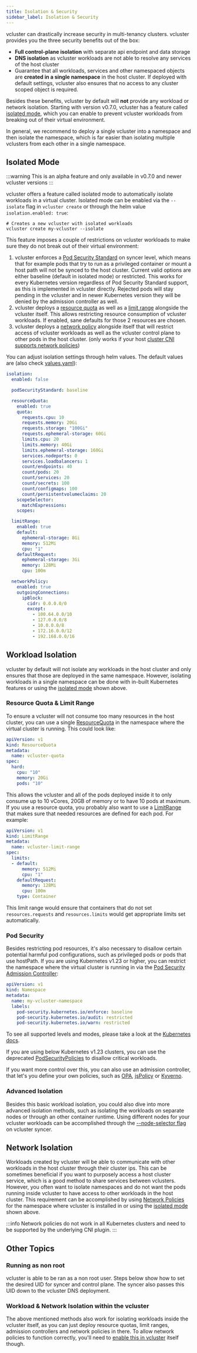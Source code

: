 ```yaml
---
title: Isolation & Security
sidebar_label: Isolation & Security
---
```



vcluster can drastically increase security in multi-tenancy clusters. vcluster provides you the three security benefits out of the box:
- **Full control-plane isolation** with separate api endpoint and data storage
- **DNS isolation** as vcluster workloads are not able to resolve any services of the host cluster
- Guarantee that all workloads, services and other namespaced objects are **created in a single namespace** in the host cluster. If deployed with default settings, vcluster also ensures that no access to any cluster scoped object is required.

Besides these benefits, vcluster by default will **not** provide any workload or network isolation. Starting with version v0.7.0, vcluster has a feature called [isolated mode](#isolated-mode), which you can enable to prevent vcluster workloads from breaking out of their virtual environment.

In general, we recommend to deploy a single vcluster into a namespace and then isolate the namespace, which is far easier than isolating multiple vclusters from each other in a single namespace.

## Isolated Mode

:::warning
This is an alpha feature and only available in v0.7.0 and newer vcluster versions
:::

vcluster offers a feature called isolated mode to automatically isolate workloads in a virtual cluster. Isolated mode can be enabled via the `--isolate` flag in `vcluster create` or through the helm value `isolation.enabled: true`:

```
# Creates a new vcluster with isolated workloads
vcluster create my-vcluster --isolate
```

This feature imposes a couple of restrictions on vcluster workloads to make sure they do not break out of their virtual environment:
1. vcluster enforces a [Pod Security Standard](https://kubernetes.io/docs/concepts/security/pod-security-standards/) on syncer level, which means that for example pods that try to run as a privileged container or mount a host path will not be synced to the host cluster. Current valid options are either baseline (default in isolated mode) or restricted. This works for every Kubernetes version regardless of Pod Security Standard support, as this is implemented in vcluster directly. Rejected pods will stay pending in the vcluster and in newer Kubernetes version they will be denied by the admission controller as well.
2. vcluster deploys a [resource quota](https://kubernetes.io/docs/concepts/policy/resource-quotas/) as well as a [limit range](https://kubernetes.io/docs/concepts/policy/limit-range/) alongside the vcluster itself. This allows restricting resource consumption of vcluster workloads. If enabled, sane defaults for those 2 resources are chosen.
3. vcluster deploys a [network policy](https://kubernetes.io/docs/concepts/services-networking/network-policies/) alongside itself that will restrict access of vcluster workloads as well as the vcluster control plane to other pods in the host cluster. (only works if your host [cluster CNI supports network policies](https://kubernetes.io/docs/concepts/services-networking/network-policies/#prerequisites))

You can adjust isolation settings through helm values. The default values are (also check [values.yaml](https://github.com/loft-sh/vcluster/blob/v0.7.0-alpha.1/charts/k3s/values.yaml)):
```yaml
isolation:
  enabled: false

  podSecurityStandard: baseline

  resourceQuota:
    enabled: true
    quota:
      requests.cpu: 10
      requests.memory: 20Gi
      requests.storage: "100Gi"
      requests.ephemeral-storage: 60Gi
      limits.cpu: 20
      limits.memory: 40Gi
      limits.ephemeral-storage: 160Gi
      services.nodeports: 0
      services.loadbalancers: 1
      count/endpoints: 40
      count/pods: 20
      count/services: 20
      count/secrets: 100
      count/configmaps: 100
      count/persistentvolumeclaims: 20
    scopeSelector:
      matchExpressions:
    scopes:

  limitRange:
    enabled: true
    default:
      ephemeral-storage: 8Gi
      memory: 512Mi
      cpu: "1"
    defaultRequest:
      ephemeral-storage: 3Gi
      memory: 128Mi
      cpu: 100m

  networkPolicy:
    enabled: true
    outgoingConnections:
      ipBlock:
        cidr: 0.0.0.0/0
        except:
          - 100.64.0.0/10
          - 127.0.0.0/8
          - 10.0.0.0/8
          - 172.16.0.0/12
          - 192.168.0.0/16
```

## Workload Isolation

vcluster by default will not isolate any workloads in the host cluster and only ensures that those are deployed in the same namespace.
However, isolating workloads in a single namespace can be done with in-built Kubernetes features or using the [isolated mode](#isolated-mode) shown above.

### Resource Quota & Limit Range

To ensure a vcluster will not consume too many resources in the host cluster, you can use a single [ResourceQuota](https://kubernetes.io/docs/concepts/policy/resource-quotas/) in the namespace where the virtual cluster is running. This could look like:

```yaml
apiVersion: v1
kind: ResourceQuota
metadata:
  name: vcluster-quota
spec:
  hard:
    cpu: "10"
    memory: 20Gi
    pods: "10"
```

This allows the vcluster and all of the pods deployed inside it to only consume up to 10 vCores, 20GB of memory or to have 10 pods at maximum. If you use a resource quota, you probably also want to use a [LimitRange](https://kubernetes.io/docs/concepts/policy/limit-range/) that makes sure that needed resources are defined for each pod. For example:

```yaml
apiVersion: v1
kind: LimitRange
metadata:
  name: vcluster-limit-range
spec:
  limits:
  - default:
      memory: 512Mi
      cpu: "1"
    defaultRequest:
      memory: 128Mi
      cpu: 100m
    type: Container
```

This limit range would ensure that containers that do not set `resources.requests` and `resources.limits` would get appropriate limits set automatically.

### Pod Security

Besides restricting pod resources, it's also necessary to disallow certain potential harmful pod configurations, such as privileged pods or pods that use hostPath.
If you are using Kubernetes v1.23 or higher, you can restrict the namespace where the virtual cluster is running in via the [Pod Security Admission Controller](https://kubernetes.io/docs/concepts/security/pod-security-admission/):

```yaml
apiVersion: v1
kind: Namespace
metadata:
  name: my-vcluster-namespace
  labels:
    pod-security.kubernetes.io/enforce: baseline
    pod-security.kubernetes.io/audit: restricted
    pod-security.kubernetes.io/warn: restricted
```

To see all supported levels and modes, please take a look at the [Kubernetes docs](https://kubernetes.io/docs/concepts/security/pod-security-standards/).

If you are using below Kubernetes v1.23 clusters, you can use the deprecated [PodSecurityPolicies](https://kubernetes.io/docs/concepts/policy/pod-security-policy/) to disallow critical workloads.

If you want more control over this, you can also use an admission controller, that let's you define your own policies, such as [OPA](https://www.openpolicyagent.org/docs/v0.12.2/kubernetes-admission-control/), [jsPolicy](https://www.jspolicy.com/) or [Kyverno](https://kyverno.io/).

### Advanced Isolation

Besides this basic workload isolation, you could also dive into more advanced isolation methods, such as isolating the workloads on separate nodes or through an other container runtime. Using different nodes for your vcluster workloads can be accomplished through the [--node-selector flag](../architecture/nodes.mdx) on vcluster syncer.

## Network Isolation

Workloads created by vcluster will be able to communicate with other workloads in the host cluster through their cluster ips. This can be sometimes beneficial if you want to purposely access a host cluster service, which is a good method to share services between vclusters. However, you often want to isolate namespaces and do not want the pods running inside vcluster to have access to other workloads in the host cluster.
This requirement can be accomplished by using [Network Policies](https://kubernetes.io/docs/concepts/services-networking/network-policies/) for the namespace where vcluster is installed in or using the [isolated mode](#isolated-mode) shown above.

:::info
Network policies do not work in all Kubernetes clusters and need to be supported by the underlying CNI plugin.
:::

## Other Topics

### Running as non root

vcluster is able to be ran as a non root user. Steps below show how to set the desired UID for syncer and control plane. The syncer also passes this UID down to the vcluster DNS deployment.

<NonRootSegment/>

### Workload & Network Isolation within the vcluster

The above mentioned methods also work for isolating workloads inside the vcluster itself, as you can just deploy resource quotas, limit ranges, admission controllers and network policies in there. To allow network policies to function correctly, you'll need to [enable this in vcluster](../architecture/networking.mdx) itself though.
